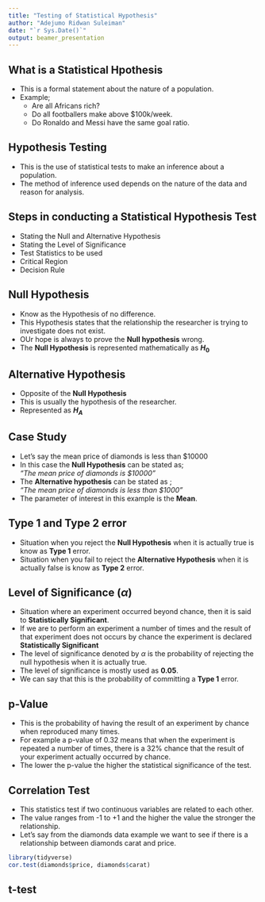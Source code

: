 ```yaml
---
title: "Testing of Statistical Hypothesis"
author: "Adejumo Ridwan Suleiman"
date: "`r Sys.Date()`"
output: beamer_presentation
---
```


## What is a Statistical Hpothesis

* This is a formal statement about the nature of a population.
* Example; 
  - Are all Africans rich?
  - Do all footballers make above $100k/week.
  - Do Ronaldo and Messi have the same goal ratio.
  
## Hypothesis Testing

* This is the use of statistical tests to make an inference about a population.
* The method of inference used depends on the nature of the data and reason for analysis.

## Steps in conducting a Statistical Hypothesis Test

* Stating the Null and Alternative Hypothesis
* Stating the Level of Significance
* Test Statistics to be used
* Critical Region
* Decision Rule

## Null Hypothesis

* Know as the Hypothesis of no difference.
* This Hypothesis states that the relationship the researcher is trying to investigate does not exist.
* OUr hope is always to prove the **Null hypothesis** wrong.
* The **Null Hypothesis** is represented mathematically as **$H_0$**

## Alternative Hypothesis

* Opposite of the **Null Hypothesis**
* This is usually the hypothesis of the researcher.
* Represented as **$H_A$**

## Case Study

* Let's say the mean price of diamonds is less than $10000
* In this case the **Null Hypothesis** can be stated as;  
*"The mean price of diamonds is $10000"*
* The **Alternative hypothesis** can be stated as ;  
*"The mean price of diamonds is less than $1000"*
* The parameter of interest in this example is the **Mean**.

## Type 1 and Type 2 error

* Situation when you reject the **Null Hypothesis** when it is actually true is know as **Type 1** error.
* Situation when you fail to reject the **Alternative Hypothesis** when it is actually false is know as **Type 2** error.

## Level of Significance ($\alpha$)

* Situation where an experiment occurred beyond chance, then it is said to **Statistically Significant**.
* If we are to perform an experiment a number of times and the result of that experiment does not occurs by chance the experiment is declared **Statistically Significant**
* The level of significance denoted by $\alpha$ is the probability of rejecting the null hypothesis when it is actually true.
* The level of significance is mostly used as **0.05**.
* We can say that this is the probability of committing a **Type 1** error.

## **p**-Value

* This is the probability of having the result of an experiment by chance when reproduced many times.
* For example a p-value of 0.32 means that when the experiment is repeated a number of times, there is a 32% chance that the result of your experiment actually occurred by chance.
* The lower the p-value the higher the statistical significance of the test.

## Correlation Test

* This statistics test if two continuous variables are related to each other.
* The value ranges from -1 to +1 and the higher the value the stronger the relationship.
* Let's say from the diamonds data example we want to see if there is a relationship between diamonds carat and price.
```r
library(tidyverse)
cor.test(diamonds$price, diamonds$carat)
```

## t-test














